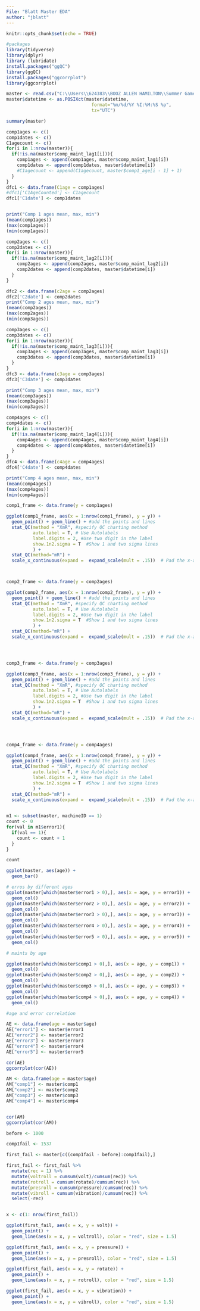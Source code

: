 ---
File: "Blatt Master EDA"
author: "jblatt"
---

```{r setup, include=FALSE}
knitr::opts_chunk$set(echo = TRUE)
```

```{r}
#packages
library(tidyverse)
library(dplyr)
library (lubridate)
install.packages("ggQC")
library(ggQC)
install.packages("ggcorrplot")
library(ggcorrplot)
```

```{r}
master <- read.csv("C:\\Users\\624383\\BOOZ ALLEN HAMILTON\\Summer Games 2022 - Documents\\Raw Data\\master.csv")
master$datetime <- as.POSIXct(master$datetime,
                                format="%m/%d/%Y %I:%M:%S %p", 
                                tz="UTC")
```

```{r}
summary(master)
```


```{r}
comp1ages <- c()
comp1dates <- c()
C1agecount <- c()
for(i in 1:nrow(master)){
  if(!is.na(master$comp_maint_lag1[i])){
    comp1ages <- append(comp1ages, master$comp_maint_lag1[i])
    comp1dates <- append(comp1dates, master$datetime[i])
    #C1agecount <- append(C1agecount, master$comp1_age[i - 1] + 1)
  }
}
dfc1 <- data.frame(C1age = comp1ages)
#dfc1['C1AgeCounted'] <- C1agecount
dfc1['C1date'] <- comp1dates


print("Comp 1 ages mean, max, min")
(mean(comp1ages))
(max(comp1ages))
(min(comp1ages))

comp2ages <- c()
comp2dates <- c()
for(i in 1:nrow(master)){
  if(!is.na(master$comp_maint_lag2[i])){
    comp2ages <- append(comp2ages, master$comp_maint_lag2[i])
    comp2dates <- append(comp2dates, master$datetime[i])
  }
}

dfc2 <- data.frame(c2age = comp2ages)
dfc2['C2date'] <- comp2dates
print("Comp 2 ages mean, max, min")
(mean(comp2ages))
(max(comp2ages))
(min(comp3ages))

comp3ages <- c()
comp3dates <- c()
for(i in 1:nrow(master)){
  if(!is.na(master$comp_maint_lag3[i])){
    comp3ages <- append(comp3ages, master$comp_maint_lag3[i])
    comp3dates <- append(comp3dates, master$datetime[i])
  }
}
dfc3 <- data.frame(c3age = comp3ages)
dfc3['C3date'] <- comp3dates

print("Comp 3 ages mean, max, min")
(mean(comp3ages))
(max(comp3ages))
(min(comp3ages))

comp4ages <- c()
comp4dates <- c()
for(i in 1:nrow(master)){
  if(!is.na(master$comp_maint_lag4[i])){
    comp4ages <- append(comp4ages, master$comp_maint_lag4[i])
    comp4dates <- append(comp4dates, master$datetime[i])
  }
}
dfc4 <- data.frame(c4age = comp4ages)
dfc4['C4date'] <- comp4dates

print("Comp 4 ages mean, max, min")
(mean(comp4ages))
(max(comp4ages))
(min(comp4ages))
```


```{r}

comp1_frame <- data.frame(y = comp1ages)

ggplot(comp1_frame, aes(x = 1:nrow(comp1_frame), y = y)) +
  geom_point() + geom_line() + #add the points and lines
  stat_QC(method = "XmR", #specify QC charting method
          auto.label = T, # Use Autolabels
          label.digits = 2, #Use two digit in the label
          show.1n2.sigma = T  #Show 1 and two sigma lines
          ) +  
  stat_QC(method="mR") +
  scale_x_continuous(expand =  expand_scale(mult = .15))  # Pad the x-axis



comp2_frame <- data.frame(y = comp2ages)

ggplot(comp2_frame, aes(x = 1:nrow(comp2_frame), y = y)) +
  geom_point() + geom_line() + #add the points and lines
  stat_QC(method = "XmR", #specify QC charting method
          auto.label = T, # Use Autolabels
          label.digits = 2, #Use two digit in the label
          show.1n2.sigma = T  #Show 1 and two sigma lines
          ) +  
  stat_QC(method="mR") +
  scale_x_continuous(expand =  expand_scale(mult = .15))  # Pad the x-axis




comp3_frame <- data.frame(y = comp3ages)

ggplot(comp3_frame, aes(x = 1:nrow(comp3_frame), y = y)) +
  geom_point() + geom_line() + #add the points and lines
  stat_QC(method = "XmR", #specify QC charting method
          auto.label = T, # Use Autolabels
          label.digits = 2, #Use two digit in the label
          show.1n2.sigma = T  #Show 1 and two sigma lines
          ) +  
  stat_QC(method="mR") +
  scale_x_continuous(expand =  expand_scale(mult = .15))  # Pad the x-axis




comp4_frame <- data.frame(y = comp4ages)

ggplot(comp4_frame, aes(x = 1:nrow(comp4_frame), y = y)) +
  geom_point() + geom_line() + #add the points and lines
  stat_QC(method = "XmR", #specify QC charting method
          auto.label = T, # Use Autolabels
          label.digits = 2, #Use two digit in the label
          show.1n2.sigma = T  #Show 1 and two sigma lines
          ) +  
  stat_QC(method="mR") +
  scale_x_continuous(expand =  expand_scale(mult = .15))  # Pad the x-axis
  

```



```{r}

m1 <- subset(master, machineID == 1)
count <- 0
for(val in m1$error1){
  if(val == 1){
    count <- count + 1
  }
}

count

```
```{r}
ggplot(master, aes(age)) +
  geom_bar()
```

```{r}

# erros by different ages
ggplot(master[which(master$error1 > 0),], aes(x = age, y = error1)) + 
  geom_col()
ggplot(master[which(master$error2 > 0),], aes(x = age, y = error2)) + 
  geom_col()
ggplot(master[which(master$error3 > 0),], aes(x = age, y = error3)) + 
  geom_col()
ggplot(master[which(master$error4 > 0),], aes(x = age, y = error4)) + 
  geom_col()
ggplot(master[which(master$error5 > 0),], aes(x = age, y = error5)) + 
  geom_col()

```


```{r}
# maints by age

ggplot(master[which(master$comp1 > 0),], aes(x = age, y = comp1)) + 
  geom_col()
ggplot(master[which(master$comp2 > 0),], aes(x = age, y = comp2)) + 
  geom_col()
ggplot(master[which(master$comp3 > 0),], aes(x = age, y = comp3)) + 
  geom_col()
ggplot(master[which(master$comp4 > 0),], aes(x = age, y = comp4)) + 
  geom_col()


```

```{r}
#age and error correlation

AE <- data.frame(age = master$age)
AE["error1"] <- master$error1
AE["error2"] <- master$error2
AE["error3"] <- master$error3
AE["error4"] <- master$error4
AE["error5"] <- master$error5

cor(AE)
ggcorrplot(cor(AE))


```


```{r}

AM <- data.frame(age = master$age)
AM["comp1"] <- master$comp1
AM["comp2"] <- master$comp2
AM["comp3"] <- master$comp3
AM["comp4"] <- master$comp4


cor(AM)
ggcorrplot(cor(AM))


```




```{r}

before <- 1000

comp1fail <- 1537

first_fail <- master[c((comp1fail - before):comp1fail),]

first_fail <- first_fail %>% 
  mutate(rec = 1) %>% 
  mutate(voltroll = cumsum(volt)/cumsum(rec)) %>% 
  mutate(rotroll = cumsum(rotate)/cumsum(rec)) %>% 
  mutate(presroll = cumsum(pressure)/cumsum(rec)) %>% 
  mutate(vibroll = cumsum(vibration)/cumsum(rec)) %>% 
  select(-rec)


x <- c(1: nrow(first_fail))

ggplot(first_fail, aes(x = x, y = volt)) + 
  geom_point() + 
  geom_line(aes(x = x, y = voltroll), color = "red", size = 1.5)

ggplot(first_fail, aes(x = x, y = pressure)) + 
  geom_point() + 
  geom_line(aes(x = x, y = presroll), color = "red", size = 1.5)

ggplot(first_fail, aes(x = x, y = rotate)) + 
  geom_point() + 
  geom_line(aes(x = x, y = rotroll), color = "red", size = 1.5)

ggplot(first_fail, aes(x = x, y = vibration)) + 
  geom_point() + 
  geom_line(aes(x = x, y = vibroll), color = "red", size = 1.5)

```






















